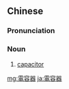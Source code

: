{{also|电容器}}
==Chinese==
{{zh-forms|s=电容器}}

===Pronunciation===
{{zh-pron
|m=diànróngqì
|c=din6 jung4 hei3
|cat=n
}}

===Noun===
{{zh-noun}}

# [[capacitor]]

[[mg:電容器]]
[[ja:電容器]]